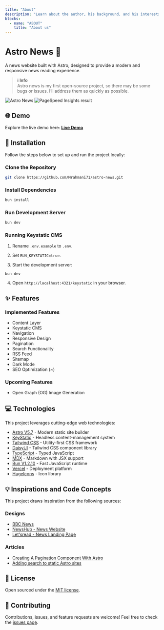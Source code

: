 ```yaml
---
title: "About"
description: "Learn about the author, his background, and his interests."
blocks:
  - name: "ABOUT"
    title: "About us"
---
```



# Astro News 📰

A news website built with Astro, designed to provide a modern and responsive news reading experience.

> **ℹ️ Info**  
> Astro news is my first open-source project, so there may be some bugs or issues. I’ll address them as quickly as possible.

<Image src={screenshot} alt="Astro News" layout="responsive" class="rounded-lg shadow-xl" />
<Image src={performances} alt="PageSpeed Insights result" layout="responsive" class="rounded-lg shadow-xl" />

## 🌐 Demo

Explore the live demo here: [**Live Demo**](https://astro-news-six.vercel.app/)

## 🚀 Installation

Follow the steps below to set up and run the project locally:

### Clone the Repository

```bash
git clone https://github.com/Mrahmani71/astro-news.git
```

### Install Dependencies

``` bash
bun install
```

### Run Development Server

```bash
bun dev
```

### Running Keystatic CMS

1. Rename `.env.example` to `.env`.

2.  Set `RUN_KEYSTATIC=true`.

3. Start the development server:

```bash
bun dev
```

4. Open `http://localhost:4321/keystatic` in your browser.

## ✨ Features

### Implemented Features

- Content Layer
- Keystatic CMS
- Navigation
- Responsive Design
- Pagination
- Search Functionality
- RSS Feed
- Sitemap
- Dark Mode
- SEO Optimization (~)

### Upcoming Features

- Open Graph (OG) Image Generation

## 💻 Technologies

This project leverages cutting-edge web technologies:

- [Astro V5.7](https://astro.build) - Modern static site builder
- [KeyStatic](https://keystatic.com) - Headless content-management system
- [Tailwind CSS](https://tailwindcss.com) - Utility-first CSS framework
- [DaisyUI](https://daisyui.com/) - Tailwind CSS component library
- [TypeScript](https://typescriptlang.org) - Typed JavaScript
- [MDX](https://mdxjs.com) - Markdown with JSX support
- [Bun V1.2.10](https://bun.sh) - Fast JavaScript runtime
- [Vercel](https://vercel.com) - Deployment platform
- [HugeIcons](https://hugeicons.com) - Icon library

## 💡  Inspirations and Code Concepts

This project draws inspiration from the following sources:

### Designs

- [BBC News](https://www.bbc.com)
- [NewsHub - News Website](https://dribbble.com/shots/21678041-NewsHub-News-Website)
- [Let'sread - News Landing Page](https://dribbble.com/shots/24675325-Let-sread-News-Landing-Page)

### Articles

- [Creating A Pagination Component With Astro](https://rimdev.io/creating-a-pagination-component-with-astro)
- [Adding search to static Astro sites](https://website-thomas-astro.vercel.app/blog/search-static-astro-website)

## 📄 License

Open sourced under the [MIT license](https://github.com/Mrahmani71/astro-news/blob/master/LICENSE.md).

## 🤝 Contributing

Contributions, issues, and feature requests are welcome! Feel free to check the [issues page](https://github.com/Mrahmani71/astro-news/issues).